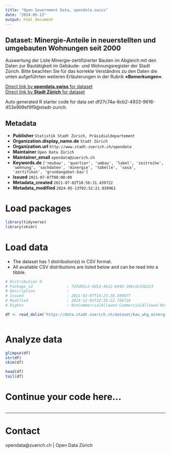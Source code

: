 ```yaml
---
title: "Open Government Data, opendata.swiss"
date: "2024-05-13"
output: html_document
---
```


## Dataset: Minergie-Anteile in neuerstellten und umgebauten Wohnungen seit 2000


Auswertung der Liste Minergie-zertifizierter Bauten im Abgleich mit den Daten zur Bautätigkeit im Gebäude- und Wohnungsregister der Stadt Zürich.
Bitte beachten Sie für das korrekte Verständnis zu den Daten die unten aufgeführten weiteren Erläuterungen in der Rubrik **«Bemerkungen»**.



[Direct link by **opendata.swiss** for dataset](https://opendata.swiss/de/dataset/minergie-anteile-in-neuerstellten-und-umgebauten-wohnungen-seit-2000)<br>
[Direct link by **Stadt Zürich** for dataset](https://data.stadt-zuerich.ch/dataset/bau_whg_minergie_neubau_umbau_jahr_od6973)

Auto generated R starter code for data set df27c74a-6cb2-4933-9616-453e999ef9f9@stadt-zurich.

## Metadata

- **Publisher** `Statistik Stadt Zürich, Präsidialdepartement`
- **Organization.display_name.de** `Stadt Zürich`
- **Organization.url** `http://www.stadt-zuerich.ch/opendata`
- **Maintainer** `Open Data Zürich`
- **Maintainer_email** `opendata@zuerich.ch`
- **Keywords.de** `['neubau', 'quartier', 'umbau', 'label', 'zeitreihe', 'wohnung', 'sachdaten', 'minergie', 'tabelle', 'sasa', 'zertifikat', 'grundangebot-bau']`
- **Issued** `2021-07-07T00:00:00`
- **Metadata_created** `2021-07-02T16:56:31.439722`
- **Metadata_modified** `2024-05-13T02:52:21.039961`


# Load packages

```r

library(tidyverse)
library(skimr)

```

# Load data

-   The dataset has 1 distribution(s) in CSV format.
-   All available CSV distributions are listed below and can be read into a tibble.

```r

# Distribution 0
# Package_id               : 7d3d02c2-4d1d-4b12-b94d-196cdc55b223
# Description              : 
# Issued                   : 2021-02-07T14:23:28.589077
# Modified                 : 2024-12-05T22:35:22.756724
# Rights                   : NonCommercialAllowed-CommercialAllowed-ReferenceNotRequired

df <- read_delim('https://data.stadt-zuerich.ch/dataset/bau_whg_minergie_neubau_umbau_jahr_od6973/download/BAU697OD6973.csv')



```

# Analyze data

```r

glimpse(df)
str(df)
skim(df)

head(df)
tail(df)

```

# Continue your code here...

```r

```

------------------------------------------------------------------------

# Contact

opendata@zuerich.ch | Open Data Zürich
